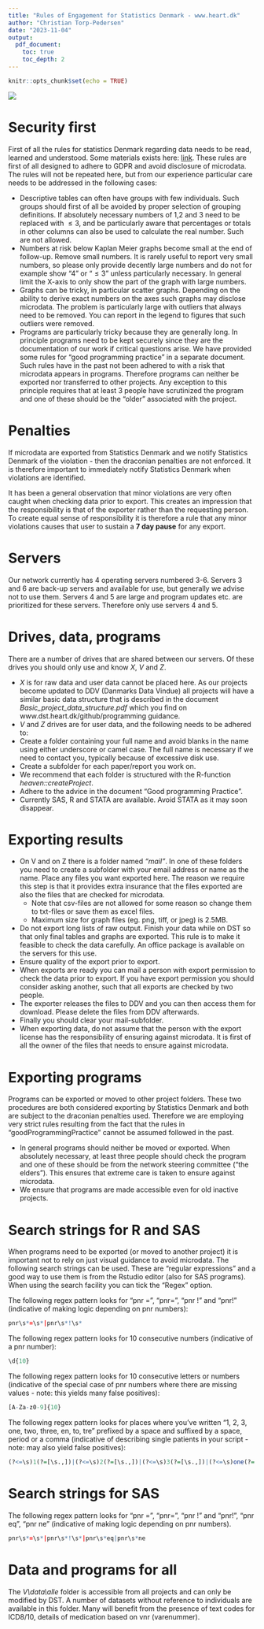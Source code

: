 ```yaml
---
title: "Rules of Engagement for Statistics Denmark - www.heart.dk"
author: "Christian Torp-Pedersen"
date: "2023-11-04"
output:
  pdf_document:
    toc: true
    toc_depth: 2
---
```


```r
knitr::opts_chunk$set(echo = TRUE)
```
![](./moses.png)
\tableofcontents 


# Security first
First of all the rules for statistics Denmark regarding data needs to be read, learned and understood. Some materials exists here: [link](https://www.dst.dk/da/TilSalg/Forskningsservice/hjemtagelse-af-analyseresultater). These rules are first of all designed to adhere to GDPR and avoid disclosure of microdata. The rules will not be repeated here, but from our experience particular care needs to be addressed in the following cases:

* Descriptive tables can often have groups with few individuals.  Such groups should first of all be avoided by proper selection of grouping definitions. If absolutely necessary numbers of 1,2 and 3 need to be replaced with $\le 3$, and be particularly aware that percentages or totals in other columns can also be used to calculate the real number. Such are not allowed.
* Numbers at risk below Kaplan Meier graphs become small at the end of follow-up. Remove small numbers.  It is rarely useful to report very small numbers, so please only provide decently large numbers and do not for example show “4” or “$\le 3$”  unless particularly necessary.  In general limit the X-axis to only show the part of the graph with large numbers.
* Graphs can be tricky, in particular scatter graphs. Depending on the ability to derive exact numbers on the axes such graphs may disclose microdata.  The problem is particularly large with outliers that always need to be removed. You can report in the legend to figures that such outliers were removed.
* Programs are particularly tricky because they are generally long.  In principle programs need to be kept securely since they are the documentation of our work if critical questions arise.  We have provided some rules for “good programming practice” in a separate document. Such rules have in the past not been adhered to with a risk that microdata appears in programs.  Therefore programs can neither be exported nor transferred to other projects.  Any exception to this principle requires that at least 3 people have scrutinized the program and one of these should be the “older” associated with the project.

# Penalties
If microdata are exported from Statistics Denmark and we notify Statistics Denmark of the violation - then the draconian penalties are not enforced. It is therefore important to immediately notify Statistics Denmark when violations are identified.

It has been a general observation that minor violations are very often caught when checking data prior to export. This creates an impression that the responsibility is that of the exporter rather than the requesting person. To create equal sense of responsibility it is therefore a rule that any minor violations causes that user to sustain a **7 day pause** for any export.

# Servers
Our network currently has 4 operating servers numbered 3-6. Servers 3 and 6 are back-up servers and available for use, but generally we advise not to use them.  Servers 4 and 5 are large and program updates etc. are prioritized for these servers.  Therefore only use servers 4 and 5.

# Drives, data, programs
There are a number of drives that are shared between our servers.  Of these drives you should only use and know *X*, *V* and *Z*.

* *X* is for raw data and user data cannot be placed here.  As our projects become updated to DDV (Danmarks Data Vindue) all projects will have a similar basic data structure that is described in the document *Basic_project_data_structure.pdf* which you find on www.dst.heart.dk/github/programming guidance.  
* *V* and *Z* drives are for user data, and the following needs to be adhered to:
* Create a folder containing your full name and avoid blanks in the name using either underscore or camel case.  The full name is necessary if we need to contact you, typically because of excessive disk use.
* Create a subfolder for each paper/report you work on. 
* We recommend that each folder is structured with the R-function *heaven::createProject*.
* Adhere to the advice in the document "Good programming Practice".
* Currently SAS, R and STATA are available. Avoid STATA as it may soon disappear.

# Exporting results
* On V and on Z there is a folder named *“mail”*. In one of these folders you need to create a subfolder with your email address or name as the name. Place any files you want exported here. The reason we require this step is that it provides extra insurance that the files exported are also the files that are checked for microdata.
  * Note that csv-files are not allowed for some reason so change them to txt-files or save them as excel files.
  * Maximum size for graph files (eg. png, tiff, or jpeg) is 2.5MB. 
* Do not export long lists of raw output.  Finish your data while on DST so that only final tables and graphs are exported. This rule is to make it feasible to check the data carefully.  An office package is available on the servers for this use.
* Ensure quality of the export prior to export. 
* When exports are ready you can mail a person with export permission to check the data prior to export. If you have export permission you should consider asking another, such that all exports are checked by two people.
* The exporter releases the files to DDV and you can then access them for download. Please delete the files from DDV afterwards. 
* Finally you should clear your mail-subfolder.
* When exporting data, do not assume that the person with the export license has the responsibility of ensuring against microdata.  It is first of all the owner of the files that needs to ensure against microdata.

# Exporting programs 
Programs can be exported or moved to other project folders. These two procedures are both considered exporting by Statistics Denmark and both are subject to the draconian penalties used. Therefore we are employing very strict rules resulting from the fact that the rules in "goodProgrammingPractice" cannot be assumed followed in the past.

* In general programs should neither be moved or exported. When absolutely necessary, at least three people should check the program and one of these should be from the network steering committee ("the elders"). This ensures that extreme care is taken to ensure against microdata.
* We ensure that programs are made accessible even for old inactive projects.

# Search strings for R and SAS
When programs need to be exported (or moved to another project) it is important not to rely on just visual guidance to avoid microdata. The following search strings can be used. These are "regular expressions" and a good way to use them is from the Rstudio editor (also for SAS programs). When using the search facility you can tick the "Regex" option.  

The following regex pattern looks for “pnr =”, “pnr=”, “pnr !” and “pnr!” (indicative of making logic depending on pnr numbers):
```r
pnr\s*=\s*|pnr\s*!\s*
```
The following regex pattern looks for 10 consecutive numbers (indicative of a pnr number):
```r
\d{10}
```
The following regex pattern looks for 10 consecutive letters or numbers (indicative of the special case of pnr numbers where there are missing values - note: this yields many false positives):
```r
[A-Za-z0-9]{10}
```
The following regex pattern looks for places where you’ve written “1, 2, 3, one, two, three, en, to, tre” prefixed by a space and suffixed by a space, period or a comma (indicative of describing single patients in your script - note: may also yield false positives):
```r
(?<=\s)1(?=[\s.,])|(?<=\s)2(?=[\s.,])|(?<=\s)3(?=[\s.,])|(?<=\s)one(?=[\s.,])|(?<=\s)two(?=[\s.,])|(?<=\s)three(?=[\s.,])|(?<=\s)en(?=[\s.,])|(?<=\s)to(?=[\s.,])|(?<=\s)tre(?=[\s.,])
```

# Search strings for SAS
The following regex pattern looks for “pnr =”, “pnr=”, “pnr !” and “pnr!”, "pnr eq", "pnr ne" (indicative of making logic depending on pnr numbers).
```r
pnr\s*=\s*|pnr\s*!\s*|pnr\s*eq|pnr\s*ne
```
# Data and programs for all
The *V\\data\\alle* folder is accessible from all projects and can only be modified by DST.
A number of datasets without reference to individuals are available in this folder. Many will benefit from the presence of text codes for ICD8/10, details of medication based on vnr (varenummer).


 
